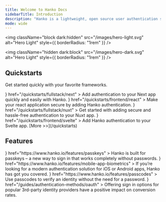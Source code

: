 ```yaml
---
title: Welcome to Hanko Docs
sidebarTitle: Introduction
description: "Hanko is a lightweight, open source user authentication solution that takes you on the journey beyond passwords."
mode: wide
---
```


<img
  className="block dark:hidden"
  src="/images/hero-light.svg"
  alt="Hero Light"
  style={{ borderRadius: "1rem" }}
/>

<img
  className="hidden dark:block"
  src="/images/hero-dark.svg"
  alt="Hero Light"
  style={{ borderRadius: "1rem" }}
/>

## Quickstarts

Get started quickly with your favorite frameworks.

<CardGroup cols={2}>
  <Card
    title="Next.js"
    icon={
      <svg
        xmlns="http://www.w3.org/2000/svg"
        className="icon icon-tabler icon-tabler-brand-nextjs"
        width="30"
        height="30"
        viewBox="0 0 30 30"
        strokeWidth="2"
        stroke="currentColor"
        fill="none"
        strokeLinecap="round"
        strokeLinejoin="round"
      >
        <path stroke="none" d="M0 0h24v24H0z" fill="none"></path>
        <path d="M9 15v-6l7.745 10.65a9 9 0 1 1 2.255 -1.993"></path>
        <path d="M15 12v-3"></path>
      </svg>
    }
    href="/quickstarts/fullstack/next"
  >
    Add authentication to your Next app quickly and easily with Hanko.
  </Card>
  <Card
    title="React"
    icon={
      <svg
        xmlns="http://www.w3.org/2000/svg"
        className="icon icon-tabler icon-tabler-brand-react"
        width="30"
        height="30"
        viewBox="0 0 30 30"
        strokeWidth="2"
        stroke="currentColor"
        fill="none"
        strokeLinecap="round"
        strokeLinejoin="round"
      >
        <path stroke="none" d="M0 0h24v24H0z" fill="none"></path>
        <path d="M6.306 8.711c-2.602 .723 -4.306 1.926 -4.306 3.289c0 2.21 4.477 4 10 4c.773 0 1.526 -.035 2.248 -.102"></path>
        <path d="M17.692 15.289c2.603 -.722 4.308 -1.926 4.308 -3.289c0 -2.21 -4.477 -4 -10 -4c-.773 0 -1.526 .035 -2.25 .102"></path>
        <path d="M6.305 15.287c-.676 2.615 -.485 4.693 .695 5.373c1.913 1.105 5.703 -1.877 8.464 -6.66c.387 -.67 .733 -1.339 1.036 -2"></path>
        <path d="M17.694 8.716c.677 -2.616 .487 -4.696 -.694 -5.376c-1.913 -1.105 -5.703 1.877 -8.464 6.66c-.387 .67 -.733 1.34 -1.037 2"></path>
        <path d="M12 5.424c-1.925 -1.892 -3.82 -2.766 -5 -2.084c-1.913 1.104 -1.226 5.877 1.536 10.66c.386 .67 .793 1.304 1.212 1.896"></path>
        <path d="M12 18.574c1.926 1.893 3.821 2.768 5 2.086c1.913 -1.104 1.226 -5.877 -1.536 -10.66c-.375 -.65 -.78 -1.283 -1.212 -1.897"></path>
        <path d="M11.5 12.866a1 1 0 1 0 1 -1.732a1 1 0 0 0 -1 1.732z"></path>
      </svg>
    }
    href="/quickstarts/frontend/react"
  >
    Make your react application secure by adding Hanko authentication.
  </Card>
  <Card
    title="Nuxt"
    icon={
      <svg
        xmlns="http://www.w3.org/2000/svg"
        className="icon icon-tabler icon-tabler-brand-nuxt"
        width="30"
        height="30"
        viewBox="0 0 30 30"
        strokeWidth="2"
        stroke="currentColor"
        fill="none"
        strokeLinecap="round"
        strokeLinejoin="round"
      >
        <path stroke="none" d="M0 0h24v24H0z" fill="none"></path>
        <path d="M12.146 8.583l-1.3 -2.09a1.046 1.046 0 0 0 -1.786 .017l-5.91 9.908a1.046 1.046 0 0 0 .897 1.582h3.913"></path>
        <path d="M20.043 18c.743 0 1.201 -.843 .82 -1.505l-4.044 -7.013a.936 .936 0 0 0 -1.638 0l-4.043 7.013c-.382 .662 .076 1.505 .819 1.505h8.086z"></path>
      </svg>
    }
    href="/quickstarts/fullstack/nuxt"
  >
      Get started with adding secure and hassle-free authentication to your Nuxt app.
  </Card>
  <Card
    title="Svelte"
    icon={
      <svg
        xmlns="http://www.w3.org/2000/svg"
        className="icon icon-tabler icon-tabler-brand-svelte"
        width="30"
        height="30"
        viewBox="0 0 30 30"
        strokeWidth="2"
        stroke="currentColor"
        fill="none"
        strokeLinecap="round"
        strokeLinejoin="round"
      >
        <path stroke="none" d="M0 0h24v24H0z" fill="none"></path>
        <path d="M15 8l-5 3l.821 -.495c1.86 -1.15 4.412 -.49 5.574 1.352a3.91 3.91 0 0 1 -1.264 5.42l-5.053 3.126c-1.86 1.151 -4.312 .591 -5.474 -1.251a3.91 3.91 0 0 1 1.263 -5.42l.26 -.16"></path>
        <path d="M8 17l5 -3l-.822 .496c-1.86 1.151 -4.411 .491 -5.574 -1.351a3.91 3.91 0 0 1 1.264 -5.42l5.054 -3.127c1.86 -1.15 4.311 -.59 5.474 1.252a3.91 3.91 0 0 1 -1.264 5.42l-.26 .16"></path>
      </svg>
    }
    href="/quickstarts/frontend/svelte"
  >
    Add Hanko authentication to your Svelte app.
  </Card>
</CardGroup>
    [More >>](/quickstarts)

## Features

<CardGroup cols={2}>
  <Card
    title="Passkeys"
    icon={
      <svg
        xmlns="http://www.w3.org/2000/svg"
        className="icon icon-tabler icon-tabler-circle-key"
        width="30"
        height="30"
        viewBox="0 0 30 30"
        strokeWidth="2"
        stroke="currentColor"
        fill="none"
        strokeLinecap="round"
        strokeLinejoin="round"
      >
        <path stroke="none" d="M0 0h24v24H0z" fill="none"></path>
        <path d="M14 10m-2 0a2 2 0 1 0 4 0a2 2 0 1 0 -4 0"></path>
        <path d="M21 12a9 9 0 1 1 -18 0a9 9 0 0 1 18 0z"></path>
        <path d="M12.5 11.5l-4 4l1.5 1.5"></path>
        <path d="M12 15l-1.5 -1.5"></path>
      </svg>
    }
    href="https://www.hanko.io/features/passkeys"
  >
    Hanko is built for passkeys – a new way to sign in that works completely
    without passwords.
  </Card>
  <Card
    title="Mobile App Biometrics"
    icon={
      <svg
        xmlns="http://www.w3.org/2000/svg"
        className="icon icon-tabler icon-tabler-login"
        width="30"
        height="30"
        viewBox="0 0 30 30"
        strokeWidth="2"
        stroke="currentColor"
        fill="none"
        strokeLinecap="round"
        strokeLinejoin="round"
      >
        <path stroke="none" d="M0 0h24v24H0z" fill="none"></path>
        <path d="M14 8v-2a2 2 0 0 0 -2 -2h-7a2 2 0 0 0 -2 2v12a2 2 0 0 0 2 2h7a2 2 0 0 0 2 -2v-2"></path>
        <path d="M20 12h-13l3 -3m0 6l-3 -3"></path>
      </svg>
    }
    href="https://www.hanko.io/features/mobile-app-biometrics"
  >
    If you’re looking for a modern authentication solution for iOS or Android apps, Hanko has got you covered.
  </Card>
  <Card
    title="Passcodes"
    icon={
      <svg
        xmlns="http://www.w3.org/2000/svg"
        className="icon icon-tabler icon-tabler-mail"
        width="24"
        height="24"
        viewBox="0 0 24 24"
        strokeWidth="2"
        stroke="currentColor"
        fill="none"
        strokeLinecap="round"
        strokeLinejoin="round"
      >
        <path stroke="none" d="M0 0h24v24H0z" fill="none"></path>
        <path d="M3 7a2 2 0 0 1 2 -2h14a2 2 0 0 1 2 2v10a2 2 0 0 1 -2 2h-14a2 2 0 0 1 -2 -2v-10z"></path>
        <path d="M3 7l9 6l9 -6"></path>
      </svg>
    }
    href="https://www.hanko.io/features/passcodes"
  >
    Use passcodes to verify an identity without the need for a password.
  </Card>
  <Card
    title="OAuth Login"
    icon={
      <svg
        xmlns="http://www.w3.org/2000/svg"
        className="icon icon-tabler icon-tabler-brand-google"
        width="30"
        height="30"
        viewBox="0 0 30 30"
        strokeWidth="2"
        stroke="currentColor"
        fill="none"
        strokeLinecap="round"
        strokeLinejoin="round"
      >
        <path stroke="none" d="M0 0h24v24H0z" fill="none"></path>
        <path d="M17.788 5.108a9 9 0 1 0 3.212 6.892h-8"></path>
      </svg>
    }
    href="/guides/authentication-methods/oauth"
  >
    Offering sign in options for popular 3rd-party identity providers have a
    positive impact on conversion rates.
  </Card>
</CardGroup>
